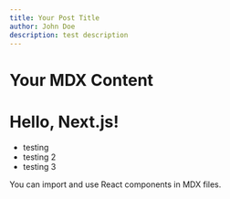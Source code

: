 ```yaml
---
title: Your Post Title
author: John Doe
description: test description
---
```


# Your MDX Content

# Hello, Next.js!

- testing
- testing 2
- testing 3

You can import and use React components in MDX files.
